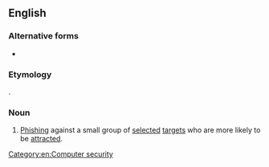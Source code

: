 {{also|spear phishing}}
==English==

===Alternative forms===
* {{l|en|spear phishing}}

===Etymology===
{{blend|en|spearfishing|phishing}}.

===Noun===
{{wikipedia|spear phishing}}
{{en-noun|-}}

# {{lb|en|Internet}} [[phishing|Phishing]] against a small group of [[selected]] [[target]]s who are more likely to be [[attracted]].

[[Category:en:Computer security]]